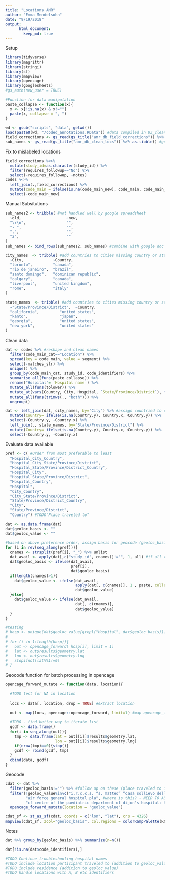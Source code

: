 ```yaml
---
title: "Locations AMR"
author: "Emma Mendelsohn"
date: "9/19/2018"
output:
      html_document:
        keep_md: true
---
```

Setup
```r
library(tidyverse)
library(magrittr)
library(stringi)
library(sf)
library(mapview)
library(opencage)
library(googlesheets)
#gs_auth(new_user = TRUE)

#Function for data manipulation
paste_collapse <- function(x){
  x <- x[!is.na(x) & x!=""]
  paste(x, collapse = ", ")
}

wd <- gsub("scripts", "data", getwd())
load(paste0(wd, "/coded_annotations.RData")) #data compiled in 03_clean_segments.r
field_corrections <- gs_read(gs_title("amr_db_field_corrections")) %>% as.tibble() #google spreadsheet tracking field corrections
sub_names <- gs_read(gs_title("amr_db_clean_locs")) %>% as.tibble() #google spreadsheet with field cleanup

```
Fix to mislabeled locations 
```r
field_corrections %<>%
  mutate(study_id=as.character(study_id)) %>%
  filter(requires_followup=="No") %>%
  select(-requires_followup, -notes)
codes %<>%
  left_join(.,field_corrections) %>%
  mutate(code_main = ifelse(is.na(code_main_new), code_main, code_main_new)) %>%
  select(-code_main_new)
```
Manual Subsitutions
```r
sub_names2 <- tribble( #not handled well by google spreadsheet
  ~old,                    ~new,
  "\r\n",                  "",
  "- ",                    "",
  ",",                     "",
  "2",                     ""
)
sub_names <- bind_rows(sub_names2, sub_names) #combine with google doc

city_names  <- tribble( #add countries to cities missing country or state
  ~City,             ~Country,
  "toronto",         "canada",
  "rio de janeiro",  "brazil",
  "santo domingo",   "dominican republic",
  "calgary",         "canada",
  "liverpool",       "united kingdom",
  "rome",            "italy"
)

state_names  <- tribble( #add countries to cities missing country or state
  ~"State/Province/District",  ~Country,
  "california",         "united states",
  "kanto",              "japan",
  "georgia",            "united states",
  "new york",           "united states"
)

```
Clean data
```r
dat <- codes %>% #reshape and clean names
  filter(code_main_cat=="Location") %>%
  spread(key = code_main, value = segment) %>%
  select(-matches_str) %>%
  unique() %>%
  group_by(code_main_cat, study_id, code_identifiers) %>%
  summarise_all(funs(paste_collapse)) %>%
  rename("Hospital"= `Hospital name`) %>%
  mutate_all(funs(tolower)) %>%
  mutate_at(vars(Country, City, Hospital, `State/Province/District`), funs(stri_replace_all_regex(.,  sub_names$old, sub_names$new, vectorize_all = FALSE))) %>%
  mutate_all(funs(trimws(., "both"))) %>%
  ungroup() 

dat <- left_join(dat, city_names, by="City") %>% #assign countried to cities and states without countries
  mutate(Country= ifelse(is.na(Country.y), Country.x, Country.y)) %>%
  select(-Country.y, -Country.x) %>%
  left_join(., state_names, by="State/Province/District") %>%
  mutate(Country= ifelse(is.na(Country.y), Country.x, Country.y)) %>%
  select(-Country.y, -Country.x) 

```
Evaluate data available
```r
pref <- c( #Order from most preferable to least
  "Hospital_City_Country",
  "Hospital_City_State/Province/District",
  "Hospital_State/Province/District_Country",
  "Hospital_City",
  "Hospital_State/Province/District",
  "Hospital_Country",
  "Hospital",
  "City_Country", 
  "City_State/Province/District", 
  "State/Province/District_Country", 
  "City", 
  "State/Province/District", 
  "Country") #TODO"Place traveled to" 

dat <- as.data.frame(dat)
dat$geoloc_basis <- ""
dat$geoloc_value <- ""

#based on above preference order, assign basis for geocode (geoloc_basis) and extract location name (geoloc_value)
for (i in rev(seq_along(pref))){
  cnames <- strsplit(pref[i], "_") %>% unlist
  dat_avail <- apply(dat[,c("study_id", cnames)]!="", 1, all) #if all relevant columns have values
  dat$geoloc_basis <- ifelse(dat_avail, 
                             pref[i], 
                             dat$geoloc_basis)
  if(length(cnames)>1){
    dat$geoloc_value <- ifelse(dat_avail, 
                               apply(dat[, c(cnames)], 1 , paste, collapse = ", "),
                               dat$geoloc_value)
  }else{
    dat$geoloc_value <- ifelse(dat_avail, 
                               dat[, c(cnames)],
                               dat$geoloc_value)
  }
}

```

```r
#testing
# hosp <- unique(dat$geoloc_value[grepl("Hospital", dat$geoloc_basis)])
# 
# for (i in 1:length(hosp)){
#   out <- opencage_forward( hosp[i], limit = 1)
#   lat <- out$results$geometry.lat
#   lon <- out$results$geometry.lng
#   stopifnot(lat%%1!=0)
# }
```
Geocode function for batch processing in opencage
```r
opencage_forward_mutate <- function(data, location){
  
  #TODO test for NA in location
  
  locs <- data[, location, drop = TRUE] #extract location
  
  out <- map(locs, opencage::opencage_forward, limit=1) #map opencage_forward function to locations
  
  #TODO - find better way to iterate list
  gcdf <- data.frame() 
  for(i in seq_along(out)){
    tmp <- data.frame(lat = out[[i]]$results$geometry.lat,
                      lon = out[[i]]$results$geometry.lng)
    if(nrow(tmp)==0){stop()}
    gcdf <- rbind(gcdf, tmp)
  }
  cbind(data, gcdf)
}
```
Geocode
```r
cdat <- dat %>%
  filter(geoloc_basis!="") %>% #follow up on these (place traveled to is only field)
  filter(!geoloc_value%in%c("i.r.c.c.s. “s. matteo” “casa sollievo della sofferenza” hospital) i.r.c.c.s. “s. maugeri”, italy", #tmp until issue 15289 resolved
         "air force general hospital pla", #where is this? - NEED TO ADD TO FIX FEATURE LIST
         "cf centre of the paediatric department of dijon's hospital: the crcm (centre de ressources et de compétences pour la mucoviscidose), dijon, france")) %>% #ESM to follow up
  opencage_forward_mutate(location = "geoloc_value")

cdat_sf <- st_as_sf(cdat, coords = c("lon", "lat"), crs = 4326)
mapview(cdat_sf, zcol="geoloc_basis", col.regions = colorRampPalette(RColorBrewer::brewer.pal(7, "Set1")), alpha.regions=1)

```

Notes
```r
dat %>% group_by(geoloc_basis) %>% summarize(n=n())

dat[!is.na(dat$code_identifiers),]

#TODO Continue troubleshooling hospital names 
#TODO include location participant traveled to (addition to geoloc_value)
#TODO include residence (addition to geoloc_value)
#TODO handle locations with A, B etc identifiers

```
